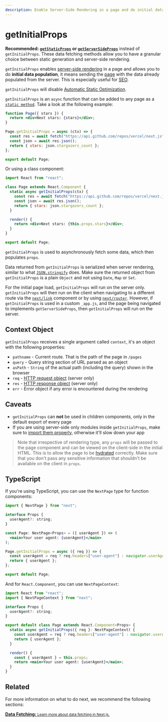 ```yaml
---
description: Enable Server-Side Rendering in a page and do initial data population with `getInitialProps`.
---
```


# getInitialProps

**Recommended: [`getStaticProps`](/docs/basic-features/data-fetching/get-static-props.md) or [`getServerSideProps`](/docs/basic-features/data-fetching/get-server-side-props.md)** instead of `getInitialProps`. These data fetching methods allow you to have a granular choice between static generation and server-side rendering.

`getInitialProps` enables [server-side rendering](/docs/basic-features/pages.md#server-side-rendering) in a page and allows you to do **initial data population**, it means sending the [page](/docs/basic-features/pages.md) with the data already populated from the server. This is especially useful for [SEO](https://en.wikipedia.org/wiki/Search_engine_optimization).

`getInitialProps` will disable [Automatic Static Optimization](/docs/advanced-features/automatic-static-optimization.md).

`getInitialProps` is an `async` function that can be added to any page as a [`static method`](https://javascript.info/static-properties-methods). Take a look at the following example:

```jsx
function Page({ stars }) {
  return <div>Next stars: {stars}</div>;
}

Page.getInitialProps = async (ctx) => {
  const res = await fetch("https://api.github.com/repos/vercel/next.js");
  const json = await res.json();
  return { stars: json.stargazers_count };
};

export default Page;
```

Or using a class component:

```jsx
import React from "react";

class Page extends React.Component {
  static async getInitialProps(ctx) {
    const res = await fetch("https://api.github.com/repos/vercel/next.js");
    const json = await res.json();
    return { stars: json.stargazers_count };
  }

  render() {
    return <div>Next stars: {this.props.stars}</div>;
  }
}

export default Page;
```

`getInitialProps` is used to asynchronously fetch some data, which then populates `props`.

Data returned from `getInitialProps` is serialized when server rendering, similar to what [`JSON.stringify`](https://developer.mozilla.org/en-US/docs/Web/JavaScript/Reference/Global_Objects/JSON/stringify) does. Make sure the returned object from `getInitialProps` is a plain `Object` and not using `Date`, `Map` or `Set`.

For the initial page load, `getInitialProps` will run on the server only. `getInitialProps` will then run on the client when navigating to a different route via the [`next/link`](/docs/api-reference/next/link.md) component or by using [`next/router`](/docs/api-reference/next/router.md). However, if `getInitialProps` is used in a custom `_app.js`, and the page being navigated to implements `getServerSideProps`, then `getInitialProps` will run on the server.

## Context Object

`getInitialProps` receives a single argument called `context`, it's an object with the following properties:

- `pathname` - Current route. That is the path of the page in `/pages`
- `query` - Query string section of URL parsed as an object
- `asPath` - `String` of the actual path (including the query) shown in the browser
- `req` - [HTTP request object](https://nodejs.org/api/http.html#http_class_http_incomingmessage "Class: http.IncomingMessage HTTP | Node.js v14.8.0 Documentation") (server only)
- `res` - [HTTP response object](https://nodejs.org/api/http.html#http_class_http_serverresponse "Class: http.ServerResponse HTTP | Node.js v14.8.0 Documentation") (server only)
- `err` - Error object if any error is encountered during the rendering

## Caveats

- `getInitialProps` can **not** be used in children components, only in the default export of every page
- If you are using server-side only modules inside `getInitialProps`, make sure to [import them properly](https://arunoda.me/blog/ssr-and-server-only-modules), otherwise it'll slow down your app

> Note that irrespective of rendering type, any `props` will be passed to the page component and can be viewed on the client-side in the initial HTML. This is to allow the page to be [hydrated](https://reactjs.org/docs/react-dom.html#hydrate) correctly. Make sure that you don't pass any sensitive information that shouldn't be available on the client in `props`.

## TypeScript

If you're using TypeScript, you can use the `NextPage` type for function components:

```jsx
import { NextPage } from "next";

interface Props {
  userAgent?: string;
}

const Page: NextPage<Props> = ({ userAgent }) => (
  <main>Your user agent: {userAgent}</main>
);

Page.getInitialProps = async ({ req }) => {
  const userAgent = req ? req.headers["user-agent"] : navigator.userAgent;
  return { userAgent };
};

export default Page;
```

And for `React.Component`, you can use `NextPageContext`:

```jsx
import React from "react";
import { NextPageContext } from "next";

interface Props {
  userAgent?: string;
}

export default class Page extends React.Component<Props> {
  static async getInitialProps({ req }: NextPageContext) {
    const userAgent = req ? req.headers["user-agent"] : navigator.userAgent;
    return { userAgent };
  }

  render() {
    const { userAgent } = this.props;
    return <main>Your user agent: {userAgent}</main>;
  }
}
```

## Related

For more information on what to do next, we recommend the following sections:

<div className="card">
  <a href="/docs/basic-features/data-fetching/overview.md">
    <b>Data Fetching:</b>
    <small>Learn more about data fetching in Next.js.</small>
  </a>
</div>

